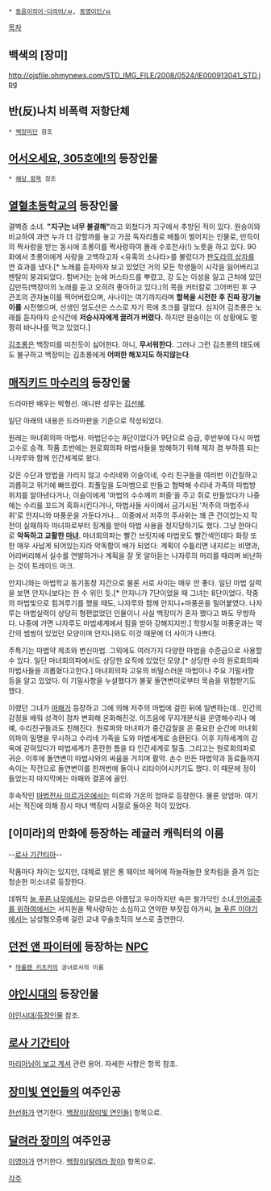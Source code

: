  * [[동음이의어·다의어/ㅂ]], [[동명이인/ㅂ]]

[[목차]]
== 백색의 [장미] ==
http://ojsfile.ohmynews.com/STD_IMG_FILE/2008/0524/IE000913041_STD.jpg

== 반(反)나치 비폭력 저항단체 ==
 * [[백장미단]] 참조

== [[어서오세요, 305호에!]]의 등장인물 ==
 * [[백장미(어서오세요, 305호에!)|해당 항목]] 참조
 
== [[열혈초등학교]]의 등장인물 ==
결벽증 소녀. '''"지구는 너무 불결해"'''라고 외쳤다가 지구에서 추방된 적이 있다. 원숭이와 비교하여 과연 누가 더 강할까를 놓고 가끔 독자리플로 배틀이 벌어지는 인물로, 만득이의 짝사랑을 받는 동시에 초롱이를 짝사랑하여 몰래 수호천사(!) 노릇을 하고 있다. 90화에서 초롱이에게 사랑을 고백하고자 <유혹의 소나타>를 불렀다가 [[판도라의 상자]]를 연 효과를 냈다.[* 노래를 듣자마자 보고 있었던 거의 모든 학생들이 시각을 잃어버리고 멘탈이 붕괴되었다. 함버거는 눈에 머스타드를 뿌렸고, 강 도는 이성을 잃고 근처에 있던 김만득(백장미의 노래를 듣고 오히려 좋아하고 있다.)의 목을 커터칼로 그어버린 후 구관조의 관자놀이를 찍어버렸으며, 사나이는 여기까지라며 '''할복을 시전한 후 진짜 장기놀이를''' 시전했으며, 선생인 엄도산은 스스로 자기 목에 초크를 걸었다. 심지어 김초롱은 노래를 듣자마자 순식간에 '''저승사자에게 끌려가 버렸다.''' 하지만 원숭이는 이 상황에도 멀쩡히 바나나를 먹고 있었다.]

[[김초롱]]은 백장미를 미친듯이 싫어한다. 아니, '''무서워한다.''' 그러나 그런 김초롱의 태도에도 불구하고 백장미는 김초롱에게 '''어떠한 해꼬지도 하지않는다'''.

== [[매직키드 마수리]]의 등장인물 ==
드라마판 배우는 박형선. 애니판 성우는 [[김선혜]].

일단 아래의 내용은 드라마판을 기준으로 작성되었다.

원래는 마녀회의파 마법사. 마법단수는 8단이었다가 9단으로 승급, 후반부에 다시 마법고수로 승격. 작품 초반에는 원로회의파 마법사들을 방해하기 위해 제자 겸 부하쯤 되는 나자루와 함께 인간세계로 왔다.

갖은 수단과 방법을 가리지 않고 수리네와 이슬이네, 수리 친구들을 여러번 이간질하고 괴롭히고 위기에 빠뜨렸다. 최풀잎을 도마뱀으로 만들고 협박해 수리네 가족의 마법방 위치를 알아낸다거나, 이슬이에게 '마법의 수수께끼 퍼즐'을 주고 쥐로 만들었다가 나중에는 수리를 꼬드겨 흑화시킨다거나, 마법사들 사이에서 금기시된 '저주의 마법주사위'로 안지니와 마풍운을 가둔다거나... 이중에서 저주의 주사위는 꽤 큰 건이었는지 작전이 실패하자 마녀파로부터 징계를 받아 마법 사용을 정지당하기도 했다. 그냥 한마디로 '''악독하고 교활한 [[마녀]]'''. 마녀회의파는 빨간 브릿지에 마법옷도 빨간색인데다 화장 또한 매우 사납게 되어있는지라 악독함이 배가 되었다. 계획이 수틀리면 내지르는 비명과, 어리버리해서 실수를 연발하거나 계획을 잘 못 알아듣는 나자루의 머리를 때리며 비난하는 것이 트레이드 마크. 

안지니와는 마법학교 동기동창 지간으로 물론 서로 사이는 매우 안 좋다. 일단 마법 실력을 보면 안지니보다는 한 수 위인 듯.[* 안지니가 7단이었을 때 그녀는 8단이었다. 작중의 마법빛으로 힘겨루기를 했을 때도, 나자루와 함께 안지니+마풍운을 밀어붙였다. 나자루는 마법실력이 상당히 형편없었던 인물이니 사실 백장미가 혼자 했다고 봐도 무방하다. 나중에 가면 나자루도 마법세계에서 힘을 받아 강해지지만.] 학창시절 마풍운과는 약간의 썸씽이 있었던 모양이며 안지니와도 이것 때문에 더 사이가 나쁘다. 

주특기는 마법약 제조와 변신마법. 그외에도 여러가지 다양한 마법을 수준급으로 사용할 수 있다. 일단 마녀회의파에서도 상당한 요직에 있었던 모양.[* 상당한 수의 원로회의파 마법사들을 괴롭혔다고한다.] 마녀회의파 고유의 비밀스러운 마법이나 주요 기밀사항 등을 알고 있었다. 이 기밀사항을 누설했다가 불꽃 돌연변이로부터 목숨을 위협받기도 했다. 

이랬던 그녀가 [[마패]]가 등장하고 그에 의해 저주의 마법에 걸린 뒤에 일변하는데.. 인간의 감정을 배워 성격이 점차 변화해 온화해진것. 이즈음에 무지개분식을 운영해수리나 예예, 수리친구들과도 친해진다. 원로파와 마녀파가 중간감찰을 온 중요한 순간에 마녀회의파의 밀명을 무시하고 수리네 가족을 도와 마법세계로 송환된다. 이후 지하세계의 감옥에 갇혀있다가 마법세계가 혼란한 틈을 타 인간세계로 탈출. 그리고는 원로회의파로 귀순. 이후에 돌연변이 마법사와의 싸움을 거치며 활약. 손수 만든 마법약과 동료들까지 속이는 작전으로 돌연변이를 한꺼번에 둘이나 리타이어시키기도 했다. 이 때문에 정이 들었는지 마지막에는 마패와 결혼에 골인. 

후속작인 [[마법전사 미르가온]]에서는 미르와 가온의 엄마로 등장한다. 물론 양엄마. 여기서는 적진에 의해 잠시 마녀 백장미 시절로 돌아온 적이 있었다.

== [이미라]의 만화에 등장하는 레귤러 캐릭터의 이름 ==
--[[로사 기간티아]]--

작품마다 차이는 있지만, 대체로 밝은 롱 웨이브 헤어에 하늘하늘한 옷차림을 즐겨 입는 청순한 미소녀로 등장한다.

데뷔작 [[늘 푸른 나무]]에서는 겉모습은 아름답고 우아하지만 속은 왈가닥인 소녀,[[인어공주를 위하여]]에서는 서지원을 짝사랑하는 소심하고 연약한 부잣집 아가씨, [[늘 푸른 이야기]]에서는 남성혐오증에 걸린 교내 무술조직의 보스로 출연한다.

== [[던전 앤 파이터]]에 등장하는 [[NPC]] ==
 * [[마를렌 키츠카]]의 궁녀로서의 이름

== [[야인시대]]의 등장인물 ==
[[야인시대/등장인물]] 참조.

== [[로사 기간티아]] ==
[[마리아님이 보고 계셔]] 관련 용어. 자세한 사항은 항목 참조. 

== [[장미빛 연인들]]의 여주인공 ==
[[한선화]]가 연기한다. [[백장미(장미빛 연인들)]] 항목으로.

== [[달려라 장미]]의 여주인공 ==
[[이영아]]가 연기한다. [[백장미(달려라 장미)]] 항목으로.

[[각주]]
